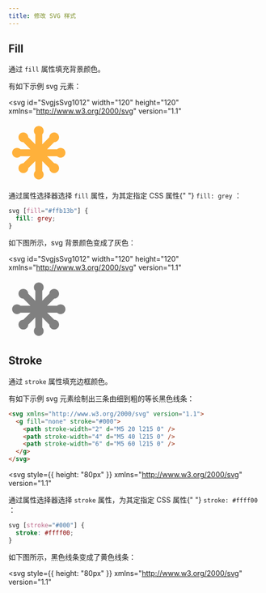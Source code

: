 ```yaml
---
title: 修改 SVG 样式
---
```


## Fill

通过 `fill` 属性填充背景颜色。

有如下示例 svg 元素：

<svg
  id="SvgjsSvg1012"
  width="120"
  height="120"
  xmlns="http://www.w3.org/2000/svg"
  version="1.1"
>
  <defs id="SvgjsDefs1013"/>
  <g id="SvgjsG1014">
    <svg
      xmlns="http://www.w3.org/2000/svg"
      width="120"
      height="120"
      preserveAspectRatio="xMinYMin meet"
      viewBox="0 0 256 256"
    >
      <path
    fill="#ffb13b"
    d="M234.391 113.538c-8.049-8.048-21.099-8.048-29.148 0h-42.184l29.829-29.828c11.383 0 20.61-9.228 20.61-20.611 0-11.383-9.227-20.612-20.61-20.612-11.384 0-20.611 9.229-20.611 20.612l-29.829 29.829V50.743c8.049-8.049 8.049-21.099 0-29.148-8.05-8.05-21.1-8.05-29.149 0s-8.049 21.1 0 29.148v42.185l-29.828-29.83c0-11.382-9.228-20.61-20.611-20.61-11.383 0-20.611 9.228-20.611 20.61 0 11.384 9.228 20.612 20.61 20.612l29.83 29.828H50.504c-8.05-8.049-21.1-8.048-29.15 0-8.048 8.05-8.048 21.1 0 29.15 8.05 8.048 21.1 8.048 29.15 0h42.183L62.86 172.515c-11.383 0-20.611 9.227-20.611 20.61 0 11.384 9.228 20.612 20.61 20.612 11.384 0 20.612-9.228 20.612-20.611l29.828-29.829v42.184c-8.049 8.049-8.049 21.1 0 29.149 8.05 8.049 21.1 8.049 29.15 0 8.048-8.05 8.048-21.1 0-29.15v-42.183l29.828 29.829c0 11.383 9.227 20.61 20.61 20.61 11.384 0 20.612-9.227 20.612-20.61 0-11.384-9.228-20.611-20.611-20.611l-29.83-29.829h42.185c8.05 8.05 21.1 8.05 29.148 0 8.05-8.049 8.05-21.1 0-29.149"
    className="colorFFB13B svgShape"
    />
    </svg>
  </g>
</svg>

<p>
  通过属性选择器选择 <code>fill</code> 属性，为其定指定 CSS 属性{" "}
  <code>fill: grey</code> ：
</p>

```css
svg [fill="#ffb13b"] {
  fill: grey;
}
```

<p style={{ margin: "5px" }}>如下图所示，svg 背景颜色变成了灰色：</p>

<svg
  id="SvgjsSvg1012"
  width="120"
  height="120"
  xmlns="http://www.w3.org/2000/svg"
  version="1.1"
>
  <defs id="SvgjsDefs1013"/>
  <g id="SvgjsG1014">
    <svg
      xmlns="http://www.w3.org/2000/svg"
      width="120"
      height="120"
      preserveAspectRatio="xMinYMin meet"
      viewBox="0 0 256 256"
    >
      <path
    fill="grey"
    d="M234.391 113.538c-8.049-8.048-21.099-8.048-29.148 0h-42.184l29.829-29.828c11.383 0 20.61-9.228 20.61-20.611 0-11.383-9.227-20.612-20.61-20.612-11.384 0-20.611 9.229-20.611 20.612l-29.829 29.829V50.743c8.049-8.049 8.049-21.099 0-29.148-8.05-8.05-21.1-8.05-29.149 0s-8.049 21.1 0 29.148v42.185l-29.828-29.83c0-11.382-9.228-20.61-20.611-20.61-11.383 0-20.611 9.228-20.611 20.61 0 11.384 9.228 20.612 20.61 20.612l29.83 29.828H50.504c-8.05-8.049-21.1-8.048-29.15 0-8.048 8.05-8.048 21.1 0 29.15 8.05 8.048 21.1 8.048 29.15 0h42.183L62.86 172.515c-11.383 0-20.611 9.227-20.611 20.61 0 11.384 9.228 20.612 20.61 20.612 11.384 0 20.612-9.228 20.612-20.611l29.828-29.829v42.184c-8.049 8.049-8.049 21.1 0 29.149 8.05 8.049 21.1 8.049 29.15 0 8.048-8.05 8.048-21.1 0-29.15v-42.183l29.828 29.829c0 11.383 9.227 20.61 20.61 20.61 11.384 0 20.612-9.227 20.612-20.61 0-11.384-9.228-20.611-20.611-20.611l-29.83-29.829h42.185c8.05 8.05 21.1 8.05 29.148 0 8.05-8.049 8.05-21.1 0-29.149"
    className="colorFFB13B svgShape"
    />
    </svg>
  </g>
</svg>

## Stroke

通过 `stroke` 属性填充边框颜色。

有如下示例 svg 元素绘制出三条由细到粗的等长黑色线条：

```html
<svg xmlns="http://www.w3.org/2000/svg" version="1.1">
  <g fill="none" stroke="#000">
    <path stroke-width="2" d="M5 20 l215 0" />
    <path stroke-width="4" d="M5 40 l215 0" />
    <path stroke-width="6" d="M5 60 l215 0" />
  </g>
</svg>
```

<svg
  style={{ height: "80px" }}
  xmlns="http://www.w3.org/2000/svg"
  version="1.1"
>
  <g fill="none" stroke="#000">
    <path strokeWidth="2" d="M5 20 l215 0" />
    <path strokeWidth="4" d="M5 40 l215 0" />
    <path strokeWidth="6" d="M5 60 l215 0" />
  </g>
</svg>

<p>
  通过属性选择器选择 <code>stroke</code> 属性，为其定指定 CSS 属性{" "}
  <code>stroke: #ffff00</code> ：
</p>

```css
svg [stroke="#000"] {
  stroke: #ffff00;
}
```

<p style={{ margin: "0" }}>如下图所示，黑色线条变成了黄色线条：</p>

<svg
  style={{ height: "80px" }}
  xmlns="http://www.w3.org/2000/svg"
  version="1.1"
>
  <g fill="none" stroke="#ffff00">
    <path strokeWidth="2" d="M5 20 l215 0" />
    <path strokeWidth="4" d="M5 40 l215 0" />
    <path strokeWidth="6" d="M5 60 l215 0" />
  </g>
</svg>
